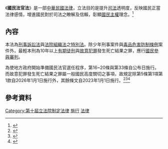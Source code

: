 {{not|法官法}}
{{中華民國法律信息框
|名稱 = 國民法官法
|英文名稱 = National Judges Act
|略稱 = 
|施行日期 = 2020年8月14日<ref>除第17~20條及第33條自公布日施行，第5條第1項第1款自2026年1月1日施行外，其餘條文自2023年1月1日施行。</ref>
|廢止日期 = 
|修正次數 =
|最新修正日期 =
|類 = 司法
|部 = 院本部 
|目 = 刑事目
|法規資料庫代碼 = A0030320
|提案日期 = 2020年4月7日
|提案名稱 = 國民參與刑事審判法草案
|提案關係文書 = https://lis.ly.gov.tw/lygazettec/mtcdoc?PD100107:LCEWA01_100107_00060
|提案關係文書編號 = 院總第647號
|提案方 = [[行政院|行政院]]、[[司法院|司法院]]
|審議委員會= <!--逕付二讀-->
|委員會通過日期 = 
|二讀通過日期 = 2020年7月22日
|三讀通過日期 = 2020年7月22日
|公佈日期 = 2020年8月12日<ref>{{Cite web|title=總統府公報-公報查詢-公報內容：制定國民法官法|url=https://www.president.gov.tw/Page/294/47364/|work=[[中華民國總統府|中華民國總統府]]|accessdate=2019-08-12|language=zh}}</ref>
|公佈總統 = [[蔡英文|蔡英文]]
|廢止提案日期 = 
|廢止提案方 = 
|廢止公佈日期 = 
|廢止公佈總統 = 
|廢止者 = 
|相關法規 = [[s:刑事訴訟法_(中華民國)|刑事訴訟法]]<br>[[s:法院組織法_(中華民國)|法院組織法]]
|相關訴訟案 = 
|備註 = 
}}

《'''國民法官法'''》是一部[[中華民國法律|中華民國法律]]，立法目的是提升[[司法|司法]]透明度，反映國民正當法律感情，增進國民對於司法之瞭解及信賴，彰顯[[國民主權|國民主權]]理念。<ref>{{Cite web |url=https://social.judicial.gov.tw/LayJudge/Promoted/Preliminarydraftexplanation |title=司法院國民參與審判網站 |accessdate=2020-08-23 |archive-date=2020-07-23 |archive-url=https://web.archive.org/web/20200723145949/https://social.judicial.gov.tw/LayJudge/Promoted/Preliminarydraftexplanation |dead-url=no }}</ref>

== 內容 ==
本法為[[s:刑事訴訟法_(中華民國)|刑事訴訟法]]與[[s:法院組織法_(中華民國)|法院組織法]]之[[特別法|特別法]]。除少年刑事案件與[[s:毒品危害防制條例|毒品危害防制條例]]案件外，最輕本刑為10年以上[[有期徒刑|有期徒刑]]與[[故意犯罪|故意犯罪]]發生死亡結果之罪，應行[[陪审制#参审制|國民參與審判]]。

為使地方政府開始準備國民法官選任程序，第16~20條與第33條自公布日施行。而故意犯罪發生死亡結果之罪屬一般國民高度關切之事項，故規定除第5條第1項第1款自2026年1月1日施行外，其餘條文自2023年1月1日施行。<ref>{{Cite web |url=https://www.wealth.com.tw/home/articles/26661 |title=《國民法官法》究竟吵什麼？爭議懶人包在這裡|work=財訊|date=2020-07-22|author=NOWnews }}</ref><ref>{{Cite web|url=https://www.cna.com.tw/news/firstnews/202007225002.aspx|title=國民法官法三讀 人民將與法官共同審判刑案|work=中央社|date=2020-07-22|author=王揚宇|accessdate=2020-08-24|archive-date=2021-01-12|archive-url=https://web.archive.org/web/20210112110109/https://www.cna.com.tw/news/firstnews/202007225002.aspx|dead-url=no}}</ref><ref>{{Cite web |url=https://www.thenewslens.com/article/138098 |title=國民法官法完成三讀：年滿23歲可任國民法官，出庭可領日費、但需要注意什麼？ |work=關鍵評論網 |date=2020-07-22 |author=TNL編輯 |accessdate=2020-08-24 |archive-date=2020-07-23 |archive-url=https://web.archive.org/web/20200723120900/https://www.thenewslens.com/article/138098 |dead-url=no }}</ref>

== 參考資料 ==
{{reflist}}
{{Wikisource}}

[[Category:第十屆立法院制定法律|Category:第十屆立法院制定法律]]
[[Category:2020年臺灣法律|施行]]
[[Category:2020年台灣建立|法律]]
